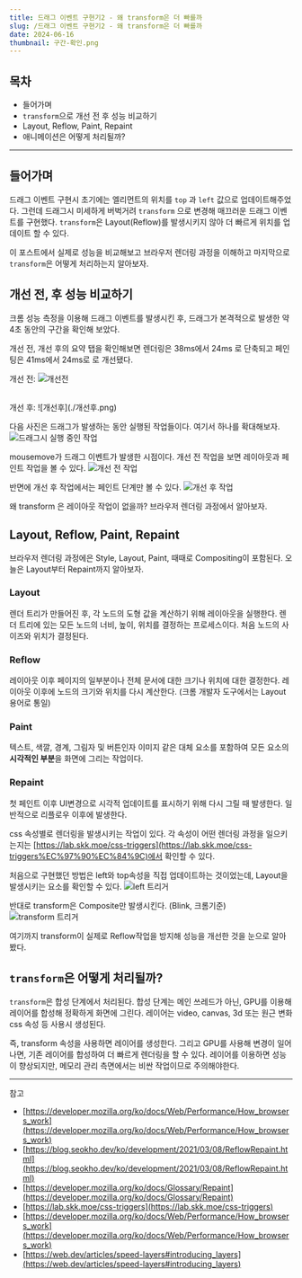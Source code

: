 ```yaml
---
title: 드래그 이벤트 구현기2 - 왜 transform은 더 빠를까
slug: /드래그 이벤트 구현기2 - 왜 transform은 더 빠를까
date: 2024-06-16
thumbnail: 구간-확인.png
---
```


## 목차

- 들어가며
- `transform`으로 개선 전 후 성능 비교하기
- Layout, Reflow, Paint, Repaint
- 애니메이션은 어떻게 처리될까?

---

## 들어가며

드래그 이벤트 구현시 초기에는 엘리먼트의 위치를 `top` 과 `left` 값으로 업데이트해주었다. 그런데 드래그시 미세하게 버벅거려 `transform` 으로 변경해 매끄러운 드래그 이벤트를 구현했다. `transform`은 Layout(Reflow)를 발생시키지 않아 더 빠르게 위치를 업데이트 할 수 있다.

이 포스트에서 실제로 성능을 비교해보고 브라우저 렌더링 과정을 이해하고 마지막으로 `transform`은 어떻게 처리하는지 알아보자.

## 개선 전, 후 성능 비교하기

크롬 성능 측정을 이용해 드래그 이벤트를 발생시킨 후, 드래그가 본격적으로 발생한 약 4초 동안의 구간을 확인해 보았다.

개선 전, 개선 후의 요약 탭을 확인해보면 렌더링은 38ms에서 24ms 로 단축되고 페인팅은 41ms에서 24ms로 로 개선됐다.

개선 전:
![개선전](./개선전.png)

<br />
개선 후: ![개선후](./개선후.png)

다음 사진은 드래그가 발생하는 동안 실행된 작업들이다. 여기서 하나를 확대해보자.
![드래그시 실행 중인 작업](./드래그-실행중인-작업들.png)

mousemove가 드래그 이벤트가 발생한 시점이다. 개선 전 작업을 보면 레이아웃과 페인트 작업을 볼 수 있다.
![개선 전 작업](./개선전작업.png)

반면에 개선 후 작업에서는 페인트 단계만 볼 수 있다.
![개선 후 작업](./개선후작업.png)

왜 transform 은 레이아웃 작업이 없을까? 브라우저 렌더링 과정에서 알아보자.

## Layout, Reflow, Paint, Repaint

브라우저 렌더링 과정에은 Style, Layout, Paint, 때때로 Compositing이 포함된다. 오늘은 Layout부터 Repaint까지 알아보자.

### Layout

렌더 트리가 만들어진 후, 각 노드의 도형 값을 계산하기 위해 레이아웃을 실행한다. 렌더 트리에 있는 모든 노드의 너비, 높이, 위치를 결정하는 프로세스이다. 처음 노드의 사이즈와 위치가 결정된다.

### Reflow

레이아웃 이후 페이지의 일부분이나 전체 문서에 대한 크기나 위치에 대한 결정한다. 레이아웃 이후에 노드의 크기와 위치를 다시 계산한다. (크롬 개발자 도구에서는 Layout 용어로 통일)

### Paint

텍스트, 색깔, 경계, 그림자 및 버튼인자 이미지 같은 대체 요소를 포함하여 모든 요소의 **시각적인 부분**을 화면에 그리는 작업이다.

### Repaint

첫 페인트 이후 UI변경으로 시각적 업데이트를 표시하기 위해 다시 그릴 때 발생한다. 일반적으로 리플로우 이후에 발생한다.

css 속성별로 렌더링을 발생시키는 작업이 있다. 각 속성이 어떤 렌더링 과정을 일으키는지는 [https://lab.skk.moe/css-triggers](https://lab.skk.moe/css-triggers%EC%97%90%EC%84%9C)에서 확인할 수 있다.

처음으로 구현했던 방법은 left와 top속성을 직접 업데이트하는 것이었는데, Layout을 발생시키는 요소를 확인할 수 있다.
![left 트리거](./left-트리거.png)

반대로 transform은 Composite만 발생시킨다. (Blink, 크롬기준)
![transform 트리거](./transform-트리거.png)

여기까지 transform이 실제로 Reflow작업을 방지해 성능을 개선한 것을 눈으로 알아봤다.

## `transform`은 어떻게 처리될까?

`transform`은 합성 단계에서 처리된다. 합성 단계는 메인 쓰레드가 아닌, GPU를 이용해 레이어를 합성해 정확하게 화면에 그린다. 레이어는 video, canvas, 3d 또는 원근 변화 css 속성 등 사용시 생성된다.

즉, transform 속성을 사용하면 레이어를 생성한다. 그리고 GPU를 사용해 변경이 일어나면, 기존 레이어를 합성하여 더 빠르게 렌더링을 할 수 있다. 레이어를 이용하면 성능이 향상되지만, 메모리 관리 측면에서는 비싼 작업이므로 주의해야한다.

---

참고

- [https://developer.mozilla.org/ko/docs/Web/Performance/How_browsers_work](https://developer.mozilla.org/ko/docs/Web/Performance/How_browsers_work)
- [https://blog.seokho.dev/ko/development/2021/03/08/ReflowRepaint.html](https://blog.seokho.dev/ko/development/2021/03/08/ReflowRepaint.html)
- [https://developer.mozilla.org/ko/docs/Glossary/Repaint](https://developer.mozilla.org/ko/docs/Glossary/Repaint)
- [https://lab.skk.moe/css-triggers](https://lab.skk.moe/css-triggers)
- [https://developer.mozilla.org/ko/docs/Web/Performance/How_browsers_work](https://developer.mozilla.org/ko/docs/Web/Performance/How_browsers_work)
- [https://web.dev/articles/speed-layers#introducing_layers](https://web.dev/articles/speed-layers#introducing_layers)
